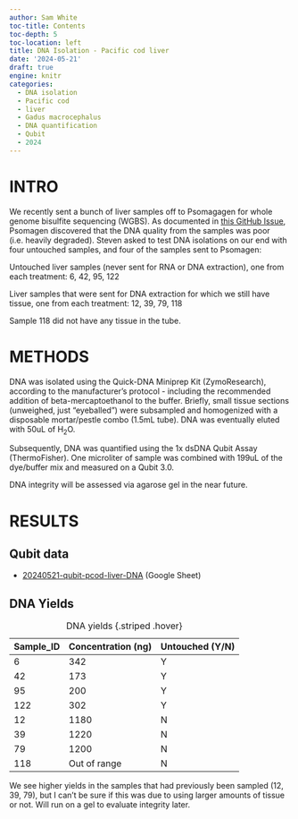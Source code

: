 ```yaml
---
author: Sam White
toc-title: Contents
toc-depth: 5
toc-location: left
title: DNA Isolation - Pacific cod liver
date: '2024-05-21'
draft: true
engine: knitr
categories: 
  - DNA isolation
  - Pacific cod
  - liver
  - Gadus macrocephalus
  - DNA quantification
  - Qubit
  - 2024
---
```

# INTRO

We recently sent a bunch of liver samples off to Psomagagen for whole genome bisulfite sequencing (WGBS). As documented in [this GitHub Issue](https://github.com/RobertsLab/resources/issues/1894), Psomagen discovered that the DNA quality from the samples was poor (i.e. heavily degraded). Steven asked to test DNA isolations on our end with four untouched samples, and four of the samples sent to Psomagen:

:::{.callout-note}
Untouched liver samples (never sent for RNA or DNA extraction), one from each treatment:
6, 42, 95, 122

Liver samples that were sent for DNA extraction for which we still have tissue, one from each treatment:
12, 39, 79, 118
:::

::: {.callout-warning}
Sample 118 did not have any tissue in the tube.
:::

# METHODS

DNA was isolated using the Quick-DNA Miniprep Kit (ZymoResearch), according to the manufacturer's protocol - including the recommended addition of beta-mercaptoethanol to the buffer. Briefly, small tissue sections (unweighed, just "eyeballed") were subsampled and homogenized with a disposable mortar/pestle combo (1.5mL tube). DNA was eventually eluted with 50uL of H<sub>2</sub>O.

Subsequently, DNA was quantified using the 1x dsDNA Qubit Assay (ThermoFisher). One microliter of sample was combined with 199uL of the dye/buffer mix and measured on a Qubit 3.0.

DNA integrity will be assessed via agarose gel in the near future.

# RESULTS

## Qubit data

- [20240521-qubit-pcod-liver-DNA](https://docs.google.com/spreadsheets/d/11OkLDmC0je-4edhpRV_CxbT_ZFI20xsMvpv4c90M-fE/edit?usp=sharing) (Google Sheet)


## DNA Yields

| Sample_ID | Concentration (ng) | Untouched (Y/N) |
|-----------|--------------------|-----------------|
| 6         | 342                | Y               |
| 42        | 173                | Y               |
| 95        | 200                | Y               |
| 122       | 302                | Y               |
| 12        | 1180               | N               |
| 39        | 1220               | N               |
| 79        | 1200               | N               |
| 118       | Out of range       | N               |

: DNA yields {.striped .hover}


We see higher yields in the samples that had previously been sampled (12, 39, 79), but I can't be sure if this was due to using larger amounts of tissue or not. Will run on a gel to evaluate integrity later.